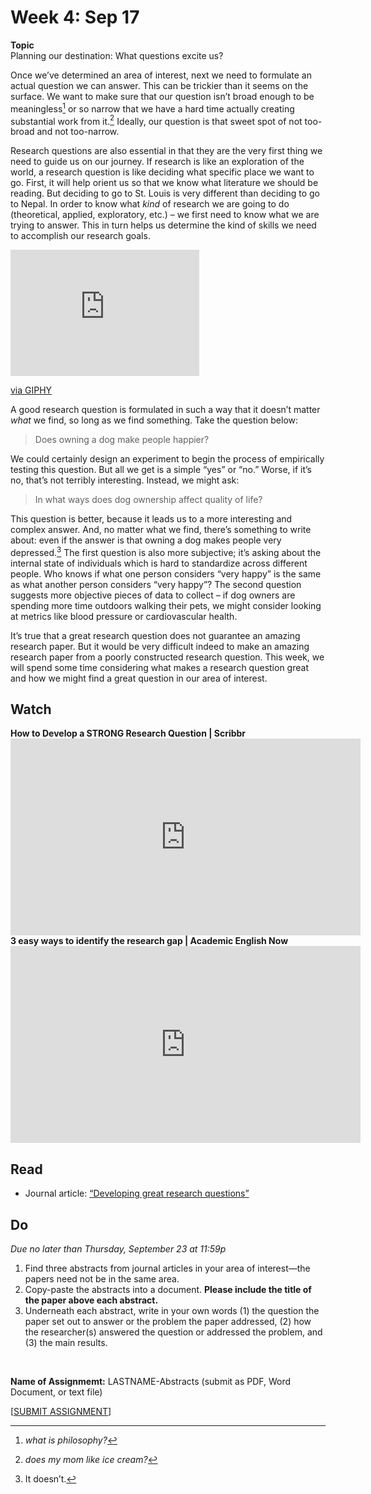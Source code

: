 # Week 4: Sep 17

<div class="boxed" id="center">
**Topic**  
Planning our destination: What questions excite us?</div>

Once we've determined an area of interest, next we need to formulate an actual question we can answer. This can be trickier than it seems on the surface. We want to make sure that our question isn't broad enough to be meaningless[^28] or so narrow that we have a hard time actually creating substantial work from it.[^29] Ideally, our question is that sweet spot of not too-broad and not too-narrow.

Research questions are also essential in that they are the very first thing we need to guide us on our journey. If research is like an exploration of the world, a research question is like deciding what specific place we want to go. First, it will help orient us so that we know what literature we should be reading. But deciding to go to St. Louis is very different than deciding to go to Nepal. In order to know what _kind_ of research we are going to do (theoretical, applied, exploratory, etc.) -- we first need to know what we are trying to answer. This in turn helps us determine the kind of skills we need to accomplish our research goals. 

<div id="center">
<div style="width:60%;height:0;padding-bottom:40%;position:relative;"><iframe src="https://giphy.com/embed/7TkybIBHcnC8pviJXj" width="100%" height="100%" style="position:absolute" frameBorder="0" class="giphy-embed" allowFullScreen></iframe></div><p><a href="https://giphy.com/gifs/patriotact-netflix-hasan-minhaj-patriot-act-7TkybIBHcnC8pviJXj">via GIPHY</a></p>
</div>

A good research question is formulated in such a way that it doesn't matter _what_ we find, so long as we find something. Take the question below:

>Does owning a dog make people happier?

We could certainly design an experiment to begin the process of empirically testing this question. But all we get is a simple "yes" or "no." Worse, if it's no, that's not terribly interesting. Instead, we might ask:

>In what ways does dog ownership affect quality of life?

This question is better, because it leads us to a more interesting and complex answer. And, no matter what we find, there's something to write about: even if the answer is that owning a dog makes people very depressed.[^24] The first question is also more subjective; it's asking about the internal state of individuals which is hard to standardize across different people. Who knows if what one person considers "very happy" is the same as what another person considers "very happy"? The second question suggests more objective pieces of data to collect -- if dog owners are spending more time outdoors walking their pets, we might consider looking at metrics like blood pressure or cardiovascular health.

It's true that a great research question does not guarantee an amazing research paper. But it would be very difficult indeed to make an amazing research paper from a poorly constructed research question. This week, we will spend some time considering what makes a research question great and how we might find a great question in our area of interest.

## Watch 

**How to Develop a STRONG Research Question | Scribbr**  
<div class="youtube-video-container">
<iframe width="560" height="315" src="https://www.youtube.com/embed/71-GucBaM8U" title="YouTube video player" frameborder="0" allow="accelerometer; autoplay; clipboard-write; encrypted-media; gyroscope; picture-in-picture" allowfullscreen></iframe>
</div>

**3 easy ways to identify the research gap | Academic English Now**  
<div class="youtube-video-container">
<iframe width="560" height="315" src="https://www.youtube.com/embed/p2Tti_R_ADs" title="YouTube video player" frameborder="0" allow="accelerometer; autoplay; clipboard-write; encrypted-media; gyroscope; picture-in-picture" allowfullscreen></iframe>
</div>

## Read

+ Journal article: ["Developing great research questions"](https://uofi.box.com/s/16vllzjillhrgvg2j6yrhi2e88u3wyzz)

## Do

_Due no later than Thursday, September 23 at 11:59p_

1. Find three abstracts from journal articles in your area of interest---the papers need not be in the same area.
2. Copy-paste the abstracts into a document. **Please include the title of the paper above each abstract.**
3. Underneath each abstract, write in your own words (1) the question the paper set out to answer or the problem the paper addressed, (2) how the researcher(s) answered the question or addressed the problem, and (3) the main results.

\

**Name of Assignmemt:** LASTNAME-Abstracts (submit as PDF, Word Document, or text file)  

[[SUBMIT ASSIGNMENT](mailto:Assignm.uq3799pi3hemwqb5@u.box.com)]

[^24]: It doesn't.
[^28]: _what is philosophy?_
[^29]: _does my mom like ice cream?_